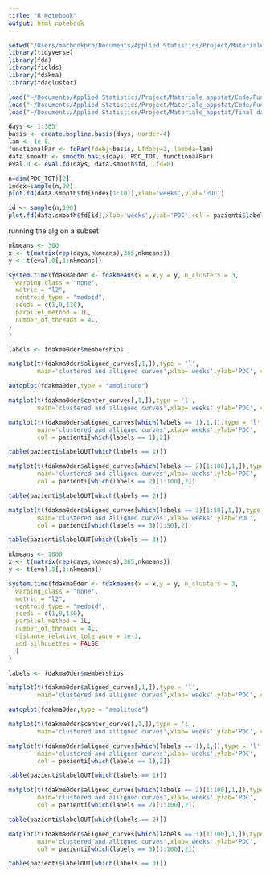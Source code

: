 ```yaml
---
title: "R Notebook"
output: html_notebook
---
```


```r
setwd("/Users/macbookpro/Documents/Applied Statistics/Project/Materiale_appstat/Code/Functional/")
library(tidyverse)
library(fda)
library(fields)
library(fdakma)
library(fdacluster)
```

```r
load("~/Documents/Applied Statistics/Project/Materiale_appstat/Code/Functional/pazienti.RData")
load("~/Documents/Applied Statistics/Project/Materiale_appstat/Code/Functional/PDC_TOT.RData")
load("~/Documents/Applied Statistics/Project/Materiale_appstat/final dataframes/data.RData")
```

```r
days <- 1:365
basis <- create.bspline.basis(days, norder=4)
lam <- 1e-8
functionalPar <- fdPar(fdobj=basis, Lfdobj=2, lambda=lam)  
data.smooth <- smooth.basis(days, PDC_TOT, functionalPar)
eval.0 <- eval.fd(days, data.smooth$fd, Lfd=0)
```

```r
n=dim(PDC_TOT)[2]
index=sample(n,20)
plot.fd(data.smooth$fd[index[1:10]],xlab='weeks',ylab='PDC')
```

```r
id <- sample(n,100)
plot.fd(data.smooth$fd[id],xlab='weeks',ylab='PDC',col = pazienti$labelOUT[id])
```

running the alg on a subset

```r
nkmeans <- 300
x <- t(matrix(rep(days,nkmeans),365,nkmeans))
y <- t(eval.0[,1:nkmeans])

system.time(fdakma0der <- fdakmeans(x = x,y = y, n_clusters = 3,
  warping_class = "none",
  metric = "l2",
  centroid_type = "medoid",
  seeds = c(1,9,130),
  parallel_method = 1L,
  number_of_threads = 4L,
)
)

labels <- fdakma0der$memberships
```

```r
matplot(t(fdakma0der$aligned_curves[,1,]),type = 'l',
        main='clustered and alligned curves',xlab='weeks',ylab='PDC', col = labels)
```

```r
autoplot(fdakma0der,type = "amplitude")
```

```r
matplot(t(fdakma0der$center_curves[,1,]),type = 'l',
        main='clustered and alligned curves',xlab='weeks',ylab='PDC', col = 1:4)
```


```r
matplot(t(fdakma0der$aligned_curves[which(labels == 1),1,]),type = 'l',
        main='clustered and alligned curves',xlab='weeks',ylab='PDC',
        col = pazienti[which(labels == 1),2])
```

```r
table(pazienti$labelOUT[which(labels == 1)])
```


```r
matplot(t(fdakma0der$aligned_curves[which(labels == 2)[1:100],1,]),type = 'l',
        main='clustered and alligned curves',xlab='weeks',ylab='PDC',
        col = pazienti[which(labels == 2)[1:100],2])
```

```r
table(pazienti$labelOUT[which(labels == 2)])
```


```r
matplot(t(fdakma0der$aligned_curves[which(labels == 3)[1:50],1,]),type = 'l',
        main='clustered and alligned curves',xlab='weeks',ylab='PDC',
        col = pazienti[which(labels == 3)[1:50],2])
```

```r
table(pazienti$labelOUT[which(labels == 3)])
```


```r
nkmeans <- 1000
x <- t(matrix(rep(days,nkmeans),365,nkmeans))
y <- t(eval.0[,1:nkmeans])

system.time(fdakma0der <- fdakmeans(x = x,y = y, n_clusters = 3,
  warping_class = "none",
  metric = "l2",
  centroid_type = "medoid",
  seeds = c(1,9,130),
  parallel_method = 1L,
  number_of_threads = 4L,
  distance_relative_tolerance = 1e-3,
  add_silhouettes = FALSE
  )
)

labels <- fdakma0der$memberships
```

```r
matplot(t(fdakma0der$aligned_curves[,1,]),type = 'l',
        main='clustered and alligned curves',xlab='weeks',ylab='PDC', col = labels)
```

```r
autoplot(fdakma0der,type = "amplitude")
```

```r
matplot(t(fdakma0der$center_curves[,1,]),type = 'l',
        main='clustered and alligned curves',xlab='weeks',ylab='PDC', col = 1:4)
```


```r
matplot(t(fdakma0der$aligned_curves[which(labels == 1),1,]),type = 'l',
        main='clustered and alligned curves',xlab='weeks',ylab='PDC',
        col = pazienti[which(labels == 1),2])
```

```r
table(pazienti$labelOUT[which(labels == 1)])
```


```r
matplot(t(fdakma0der$aligned_curves[which(labels == 2)[1:100],1,]),type = 'l',
        main='clustered and alligned curves',xlab='weeks',ylab='PDC',
        col = pazienti[which(labels == 2)[1:100],2])
```

```r
table(pazienti$labelOUT[which(labels == 2)])
```


```r
matplot(t(fdakma0der$aligned_curves[which(labels == 3)[1:100],1,]),type = 'l',
        main='clustered and alligned curves',xlab='weeks',ylab='PDC',
        col = pazienti[which(labels == 3)[1:100],2])
```

```r
table(pazienti$labelOUT[which(labels == 3)])
```

